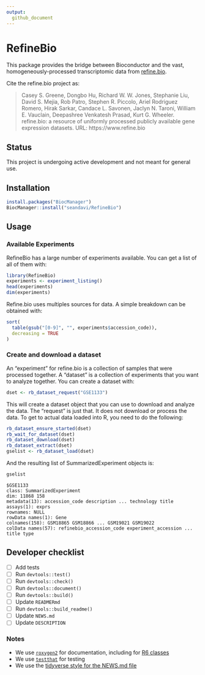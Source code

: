 ```yaml
---
output:
  github_document
---
```


# RefineBio

This package provides the bridge between Bioconductor and the vast, 
homogeneously-processed transcriptomic
data from [refine.bio](https://www.refine.bio).

Cite the refine.bio project as:

> Casey S. Greene, Dongbo Hu, Richard W. W. Jones, Stephanie Liu, David S. Mejia, Rob Patro, Stephen R. Piccolo, Ariel Rodriguez Romero, Hirak Sarkar, Candace L. Savonen, Jaclyn N. Taroni, William E. Vauclain, Deepashree Venkatesh Prasad, Kurt G. Wheeler. refine.bio: a resource of uniformly processed publicly available gene expression datasets. URL: https://www.refine.bio



## Status

This project is undergoing active development and not meant for general use.

## Installation

```r
install.packages("BiocManager")
BiocManager::install("seandavi/RefineBio")
```

## Usage

### Available Experiments

RefineBio has a large number of experiments available.  You can get a list of
all of them with:

```r
library(RefineBio)
experiments <- experiment_listing()
head(experiments)
dim(experiments)
```

Refine.bio uses multiples sources for data. A simple breakdown can
be obtained with:

```r
sort(
  table(gsub("[0-9]", "", experiments$accession_code)),
  decreasing = TRUE
)
```



### Create and download a dataset

An "experiment" for refine.bio is a collection of samples that were
processed together.  A "dataset" is a collection of experiments that
you want to analyze together.  You can create a dataset with:

```r
dset <- rb_dataset_request("GSE1133")
```

This will create a dataset object that you can use to download and
analyze the data.  The "request" is just that. It does not download
or process the data. To get to actual data loaded into R, you
need to do the following:

```r
rb_dataset_ensure_started(dset)
rb_wait_for_dataset(dset)
rb_dataset_download(dset)
rb_dataset_extract(dset)
gselist <- rb_dataset_load(dset)
```

And the resulting list of SummarizedExperiment objects is:

```r
gselist
```

```
$GSE1133
class: SummarizedExperiment 
dim: 11868 158 
metadata(13): accession_code description ... technology title
assays(1): exprs
rownames: NULL
rowData names(1): Gene
colnames(158): GSM18865 GSM18866 ... GSM19021 GSM19022
colData names(57): refinebio_accession_code experiment_accession ... title type
```

## Developer checklist

- [ ]  Add tests
- [ ]  Run `devtools::test()`
- [ ]  Run `devtools::check()`
- [ ]  Run `devtools::document()`
- [ ]  Run `devtools::build()`
- [ ]  Update `READMERmd`
- [ ]  Run `devtools::build_readme()`
- [ ]  Update `NEWS.md`
- [ ]  Update `DESCRIPTION`

### Notes

- We use [`roxygen2`](https://roxygen2.r-lib.org/) for documentation, including for [R6 classes](https://github.com/mlr-org/mlr3/wiki/Roxygen-R6-Guide)
- We use [`testthat`](https://testthat.r-lib.org/) for testing
- We use the [tidyverse style for the NEWS.md file](https://style.tidyverse.org/news.html)